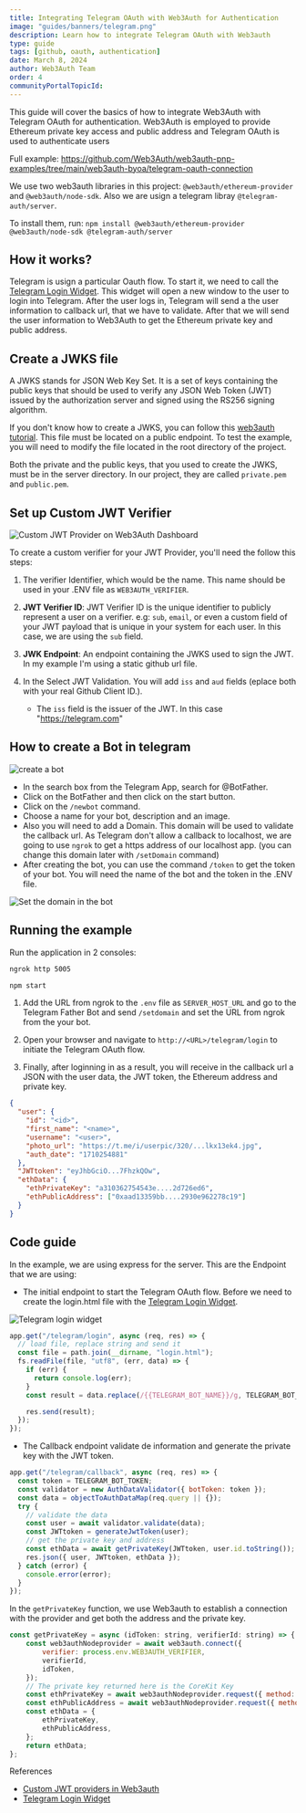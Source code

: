 ```yaml
---
title: Integrating Telegram OAuth with Web3Auth for Authentication
image: "guides/banners/telegram.png"
description: Learn how to integrate Telegram OAuth with Web3auth
type: guide
tags: [github, oauth, authentication]
date: March 8, 2024
author: Web3Auth Team
order: 4
communityPortalTopicId:
---
```



<SEO
  title="Integrating Telegram OAuth with Web3Auth for Authentication"
  description="Learn how to integrate Telegram OAuth with Web3auth."
  image="https://web3auth.io/docs/guides/banners/telegram.png"
  slug="/guides/telegram-oauth"
/>

This guide will cover the basics of how to integrate Web3Auth with Telegram OAuth for authentication. Web3Auth is employed to provide Ethereum private
key access and public address and Telegram OAuth is used to authenticate users

Full example: https://github.com/Web3Auth/web3auth-pnp-examples/tree/main/web3auth-byoa/telegram-oauth-connection

We use two web3auth libraries in this project: `@web3auth/ethereum-provider` and `@web3auth/node-sdk`. Also we are usign a telegram libray
`@telegram-auth/server`.

To install them, run: `npm install @web3auth/ethereum-provider @web3auth/node-sdk @telegram-auth/server`

## How it works?

Telegram is usign a particular Oauth flow. To start it, we need to call the [Telegram Login Widget](https://core.telegram.org/widgets/login). This
widget will open a new window to the user to login into Telegram. After the user logs in, Telegram will send a the user information to callback url,
that we have to validate. After that we will send the user information to Web3Auth to get the Ethereum private key and public address.

## Create a JWKS file

A JWKS stands for JSON Web Key Set. It is a set of keys containing the public keys that should be used to verify any JSON Web Token (JWT) issued by
the authorization server and signed using the RS256 signing algorithm.

If you don't know how to create a JWKS, you can follow this
[web3auth tutorial](https://web3auth.io/docs/auth-provider-setup/byo-jwt-providers#how-to-create-jwks). This file must be located on a public
endpoint. To test the example, you will need to modify the file located in the root directory of the project.

Both the private and the public keys, that you used to create the JWKS, must be in the server directory. In our project, they are called `private.pem`
and `public.pem`.

## Set up Custom JWT Verifier

![Custom JWT Provider on Web3Auth Dashboard](/images/dashboard/create-verifier-custom-jwt.jpg)

To create a custom verifier for your JWT Provider, you'll need the follow this steps:

1. The verifier Identifier, which would be the name. This name should be used in your .ENV file as `WEB3AUTH_VERIFIER`.

2. **JWT Verifier ID**: JWT Verifier ID is the unique identifier to publicly represent a user on a verifier. e.g: `sub`, `email`, or even a custom
   field of your JWT payload that is unique in your system for each user. In this case, we are using the `sub` field.

3. **JWK Endpoint**: An endpoint containing the JWKS used to sign the JWT. In my example I'm using a static github url file.

4. In the Select JWT Validation. You will add `iss` and `aud` fields (eplace both with your real Github Client ID.).
   - The `iss` field is the issuer of the JWT. In this case "https://telegram.com"

## How to create a Bot in telegram

![create a bot](/images/oauth/telegram-bot.jpg)

- In the search box from the Telegram App, search for @BotFather.
- Click on the BotFather and then click on the start button.
- Click on the `/newbot` command.
- Choose a name for your bot, description and an image.
- Also you will need to add a Domain. This domain will be used to validate the callback url. As Telegram don't allow a callback to localhost, we are
  going to use `ngrok` to get a https address of our localhost app. (you can change this domain later with `/setDomain` command)
- After creating the bot, you can use the command `/token` to get the token of your bot. You will need the name of the bot and the token in the .ENV
  file.

![Set the domain in the bot](/images/oauth/telegram-set-domain.jpg)

## Running the example

Run the application in 2 consoles:

```bash
ngrok http 5005
```

```bash
npm start
```

1. Add the URL from ngrok to the `.env` file as `SERVER_HOST_URL` and go to the Telegram Father Bot and send `/setdomain` and set the URL from ngrok
   from the your bot.

2. Open your browser and navigate to `http://<URL>/telegram/login` to initiate the Telegram OAuth flow.

3. Finally, after loginning in as a result, you will receive in the callback url a JSON with the user data, the JWT token, the Ethereum address and
   private key.

```json
{
  "user": {
    "id": "<id>",
    "first_name": "<name>",
    "username": "<user>",
    "photo_url": "https://t.me/i/userpic/320/...lkx13ek4.jpg",
    "auth_date": "1710254881"
  },
  "JWTtoken": "eyJhbGciO...7FhzkQOw",
  "ethData": {
    "ethPrivateKey": "a310362754543e....2d726ed6",
    "ethPublicAddress": ["0xaad13359bb....2930e962278c19"]
  }
}
```

## Code guide

In the example, we are using express for the server. This are the Endpoint that we are using:

- The initial endpoint to start the Telegram OAuth flow. Before we need to create the login.html file with the
  [Telegram Login Widget](https://core.telegram.org/widgets/login).

![Telegram login widget](/images/oauth/telegram-login-widget.jpg)

```javascript
app.get("/telegram/login", async (req, res) => {
  // load file, replace string and send it
  const file = path.join(__dirname, "login.html");
  fs.readFile(file, "utf8", (err, data) => {
    if (err) {
      return console.log(err);
    }
    const result = data.replace(/{{TELEGRAM_BOT_NAME}}/g, TELEGRAM_BOT_NAME).replace(/{{TELEGRAM_BOT_CALLBACK}}/g, TELEGRAM_REDIRECT_URI);

    res.send(result);
  });
});
```

- The Callback endpoint validate de information and generate the private key with the JWT token.

```javascript
app.get("/telegram/callback", async (req, res) => {
  const token = TELEGRAM_BOT_TOKEN;
  const validator = new AuthDataValidator({ botToken: token });
  const data = objectToAuthDataMap(req.query || {});
  try {
    // validate the data
    const user = await validator.validate(data);
    const JWTtoken = generateJwtToken(user);
    // get the private key and address
    const ethData = await getPrivateKey(JWTtoken, user.id.toString());
    res.json({ user, JWTtoken, ethData });
  } catch (error) {
    console.error(error);
  }
});
```

In the `getPrivateKey` function, we use Web3auth to establish a connection with the provider and get both the address and the private key.

```javascript
const getPrivateKey = async (idToken: string, verifierId: string) => {
    const web3authNodeprovider = await web3auth.connect({
        verifier: process.env.WEB3AUTH_VERIFIER,
        verifierId,
        idToken,
    });
    // The private key returned here is the CoreKit Key
    const ethPrivateKey = await web3authNodeprovider.request({ method: "eth_private_key" });
    const ethPublicAddress = await web3authNodeprovider.request({ method: "eth_accounts" });
    const ethData = {
        ethPrivateKey,
        ethPublicAddress,
    };
    return ethData;
};
```

References

- [Custom JWT providers in Web3auth](https://web3auth.io/docs/auth-provider-setup/byo-jwt-providers)
- [Telegram Login Widget](https://core.telegram.org/widgets/login)
